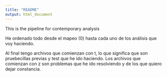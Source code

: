 ```yaml
---
title: "README"
output: html_document
---
```

This is the pipeline for contemporary analysis

He ordenado todo desde el mapeo (0) hasta cada uno de los análisis que voy haciendo. 

Al final tengo archivos que comienzan con t, lo que significa que son pruebecillas previas y test que he ido haciendo.
Los archivos que comienzan con z son problemas que he ido resolviendo y de los que quiero dejar constancia. 